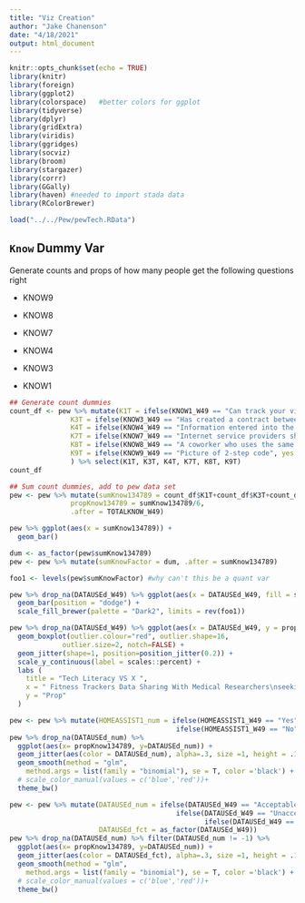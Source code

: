```yaml
---
title: "Viz Creation"
author: "Jake Chanenson"
date: "4/18/2021"
output: html_document
---
```


```r
knitr::opts_chunk$set(echo = TRUE)
library(knitr)
library(foreign)      
library(ggplot2)      
library(colorspace)   #better colors for ggplot
library(tidyverse)    
library(dplyr)
library(gridExtra)
library(viridis)
library(ggridges)
library(socviz)
library(broom)
library(stargazer)
library(corrr)
library(GGally)
library(haven) #needed to import stada data
library(RColorBrewer)
```

```r
load("../../Pew/pewTech.RData")
```

## `Know` Dummy Var
Generate counts and props of how many people get the following questions right 

* KNOW9

* KNOW8

* KNOW7

* KNOW4 

* KNOW3

* KNOW1

```r
## Generate count dummies
count_df <- pew %>% mutate(K1T = ifelse(KNOW1_W49 == "Can track your visits and activity on the site", yes = 1, no = 0 ),
               K3T = ifelse(KNOW3_W49 == "Has created a contract between itself and its users about how it will use their data", yes = 1, no = 0),
               K4T = ifelse(KNOW4_W49 == "Information entered into the site is encrypted", yes = 1, no = 0),
               K7T = ifelse(KNOW7_W49 == "Internet service providers should treat all traffic on their networks equally", yes = 1, no = 0),
               K8T = ifelse(KNOW8_W49 == "A coworker who uses the same computer", yes = 1, no = 0),
               K9T = ifelse(KNOW9_W49 == "Picture of 2-step code", yes = 1, no = 0)
               ) %>% select(K1T, K3T, K4T, K7T, K8T, K9T)
count_df

## Sum count dummies, add to pew data set
pew <- pew %>% mutate(sumKnow134789 = count_df$K1T+count_df$K3T+count_df$K4T+count_df$K7T+count_df$K8T+count_df$K9T,
               propKnow134789 = sumKnow134789/6,
               .after = TOTALKNOW_W49)
```


```r
pew %>% ggplot(aes(x = sumKnow134789)) +
  geom_bar()
```


```r
dum <- as_factor(pew$sumKnow134789)
pew <- pew %>% mutate(sumKnowFactor = dum, .after = sumKnow134789)

foo1 <- levels(pew$sumKnowFactor) #why can't this be a quant var 

pew %>% drop_na(DATAUSEd_W49) %>% ggplot(aes(x = DATAUSEd_W49, fill = sumKnowFactor)) +
  geom_bar(position = "dodge") +
  scale_fill_brewer(palette = "Dark2", limits = rev(foo1))
```


```r
pew %>% drop_na(DATAUSEd_W49) %>% ggplot(aes(x = DATAUSEd_W49, y = propKnow134789)) +
  geom_boxplot(outlier.colour="red", outlier.shape=16,
             outlier.size=2, notch=FALSE) +
  geom_jitter(shape=1, position=position_jitter(0.2)) +
  scale_y_continuous(label = scales::percent) +
  labs (
    title = "Tech Literacy VS X ",
    x = " Fitness Trackers Data Sharing With Medical Researchers\nseeking to better understand the link between exercise and heart disease",
    y = "Prop"
  )
```



```r

pew <- pew %>% mutate(HOMEASSIST1_num = ifelse(HOMEASSIST1_W49 == "Yes", yes = 1, 
                                         ifelse(HOMEASSIST1_W49 == "No", yes = 0, no  = NA)))
pew %>% drop_na(DATAUSEd_num) %>%  
  ggplot(aes(x= propKnow134789, y=DATAUSEd_num)) +
  geom_jitter(aes(color = DATAUSEd_num), alpha=.3, size =1, height = .1, width = .005)+
  geom_smooth(method = "glm",
    method.args = list(family = "binomial"), se = T, color ='black') +
  # scale_color_manual(values = c('blue','red'))+
  theme_bw()
```

```r

pew <- pew %>% mutate(DATAUSEd_num = ifelse(DATAUSEd_W49 == "Acceptable", yes = 1, 
                                         ifelse(DATAUSEd_W49 == "Unacceptable", yes = 0, 
                                                ifelse(DATAUSEd_W49 == "Not sure", yes = -1, no  = NA))),
                      DATAUSEd_fct = as_factor(DATAUSEd_W49))
pew %>% drop_na(DATAUSEd_num) %>% filter(DATAUSEd_num != -1) %>%  
  ggplot(aes(x= propKnow134789, y=DATAUSEd_num)) +
  geom_jitter(aes(color = DATAUSEd_fct), alpha=.3, size =1, height = .1, width = .005)+
  geom_smooth(method = "glm",
    method.args = list(family = "binomial"), se = T, color ='black') +
  # scale_color_manual(values = c('blue','red'))+
  theme_bw()

```



